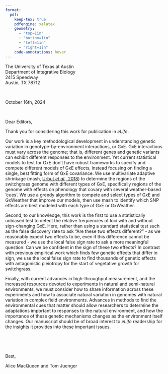 ```yaml
---
format:
  pdf:
    keep-tex: true
    pdfengine: xelatex
    geometry: 
      - "top=1in"
      - "bottom=1in"
      - "left=1in"
      - "right=1in"
    code-annotations: hover
---
```


::: {.flushright data-latex="1" linestretch="1"}
The University of Texas at Austin\
Department of Integrative Biology\
2415 Speedway\
Austin, TX 78712
:::

 

::: {.flushright data-latex="1" linestretch="1"}
October 16th, 2024
:::

 

Dear Editors,

Thank you for considering this work for publication in *eLife*.

Our work is a key methodological development in understanding genetic variation in genotype-by-environment interactions, or GxE. GxE interactions must vary across the genome; that is, different genes and genetic variants can exhibit different responses to the environment. Yet current statistical models to test for GxE don't have robust frameworks to specify and compete different models of GxE effects, instead focusing on finding a single, best fitting form of GxE covariance. We use multivariate adaptive shrinkage (mash, [Urbut *et al*., 2018](https://doi.org/10.1038/s41588-018-0268-8)) to determine the regions of the switchgrass genome with different types of GxE, specifically regions of the genome with effects on phenology that covary with several weather-based 'cues'. We use a greedy algorithm to compete and select types of GxE and GxWeather that improve our models, then use mash to identify which SNP effects are best modeled with each type of GxE or GxWeather.

Second, to our knowledge, this work is the first to use a statistically unbiased test to detect the relative frequencies of loci with and without sign-changing GxE. Here, rather than using a standard statistical test such as the false discovery rate to ask "Are these two effects different?" - as we reasonably expect two effects to be, even if this difference cannot be measured - we use the local false sign rate to ask a more meaningful question: Can we be confident in the sign of these two effects? In contrast with previous empirical work which finds few genetic effects that differ in sign, we use the local false sign rate to find thousands of genetic effects with antagonistic pleiotropy for the start of vegetative growth for switchgrass.

Finally, with current advances in high-throughput measurement, and the increased resources devoted to experiments in natural and semi-natural environments, we must consider how to share information across these experiments and how to associate natural variation in genomes with natural variation in complex field environments. Advances in methods to find the environmental cues that matter should allow researchers to determine the adaptations important to responses to the natural environment, and how the importance of these genetic mechanisms changes as the environment itself changes. Our manuscript should be of broad interest to *eLife* readership for the insights it provides into these important issues.

 

 

::: {.center data-latex="1"}
Best,
:::

::: {.flushright data-latex="1"}
Alice MacQueen and Tom Juenger
:::
